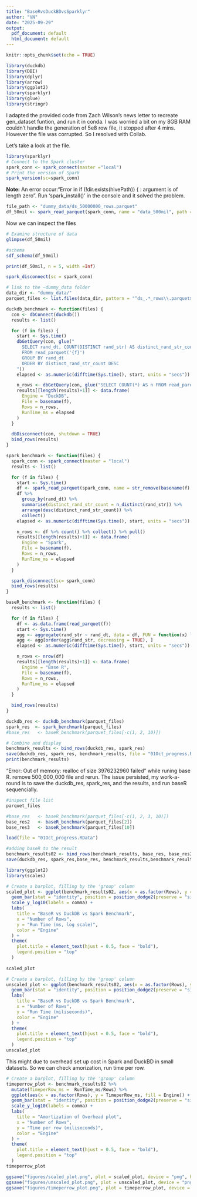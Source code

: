 ---
title: "BaseRvsDuckBDvsSparklyr"
author: "VN"
date: "2025-09-29"
output:
  pdf_document: default
  html_document: default
---

```{r setup, include=FALSE}
knitr::opts_chunk$set(echo = TRUE)
```

```{r set up library}
library(duckdb)
library(DBI)
library(dplyr)
library(arrow)
library(ggplot2)
library(sparklyr)
library(glue)
library(stringr)
```
I adapted the provided code from Zach Wilson's news letter to recreate gen_dataset funtion, and run it in conda. I was worried a bit on my 8GB RAM couldn't handle the generation of 5e8 row file, it stopped after 4 mins. However the file was corrupted. So I resolved with Collab. 

Let's take a look at the file. 
```{r}
library(sparklyr)
# Connect to the Spark cluster
spark_conn <- spark_connect(master ="local")
# Print the version of Spark
spark_version(sc=spark_conn)
```
**Note:** An error occur:"Error in if (!dir.exists(hivePath)) { : argument is of length zero". Run 'spark_install()' in the console and it solved the problem.
```{r}
file_path <- "dummy_data/ds_50000000_rows.parquet"
df_50mil <- spark_read_parquet(spark_conn, name = "data_500mil", path = file_path)
```
Now we can inspect the files
```{r}
# Examine structure of data
glimpse(df_50mil)
```
```{r}
#schema
sdf_schema(df_50mil)
```
```{r}
print(df_50mil, n = 5, width =Inf)
```
```{r}
spark_disconnect(sc = spark_conn)
```

```{r}
# link to the ~dummy_data folder
data_dir <- "dummy_data/"
parquet_files <- list.files(data_dir, pattern = "^ds_.*_rows\\.parquet$", full.names = TRUE)
```


```{r DuckDB benchmark}
duckdb_benchmark <- function(files) {
  con <- dbConnect(duckdb())
  results <- list()

  for (f in files) {
    start <- Sys.time()
    dbGetQuery(con, glue("
      SELECT rand_dt, COUNT(DISTINCT rand_str) AS distinct_rand_str_count
      FROM read_parquet('{f}')
      GROUP BY rand_dt
      ORDER BY distinct_rand_str_count DESC
    "))
    elapsed <- as.numeric(difftime(Sys.time(), start, units = "secs")) * 1000

    n_rows <- dbGetQuery(con, glue("SELECT COUNT(*) AS n FROM read_parquet('{f}')"))$n
    results[[length(results)+1]] <- data.frame(
      Engine = "DuckDB",
      File = basename(f),
      Rows = n_rows,
      RunTime_ms = elapsed
    )
  }

  dbDisconnect(con, shutdown = TRUE)
  bind_rows(results)
}
```

```{r Spark benchmark}
spark_benchmark <- function(files) {
  spark_conn <- spark_connect(master = "local")
  results <- list()

  for (f in files) {
    start <- Sys.time()
    df <- spark_read_parquet(spark_conn, name = str_remove(basename(f), "\\.parquet$"), path = f)
    df %>%
      group_by(rand_dt) %>%
      summarise(distinct_rand_str_count = n_distinct(rand_str)) %>%
      arrange(desc(distinct_rand_str_count)) %>%
      collect()
    elapsed <- as.numeric(difftime(Sys.time(), start, units = "secs")) * 1000

    n_rows <- df %>% count() %>% collect() %>% pull()
    results[[length(results)+1]] <- data.frame(
      Engine = "Spark",
      File = basename(f),
      Rows = n_rows,
      RunTime_ms = elapsed
    )
  }

  spark_disconnect(sc= spark_conn)
  bind_rows(results)
}
```

```{r BaseR Benchmark}
baseR_benchmark <- function(files) {
  results <- list()

  for (f in files) {
    df <- as.data.frame(read_parquet(f))
    start <- Sys.time()
    agg <- aggregate(rand_str ~ rand_dt, data = df, FUN = function(x) length(unique(x)))
    agg <- agg[order(agg$rand_str, decreasing = TRUE), ]
    elapsed <- as.numeric(difftime(Sys.time(), start, units = "secs")) * 1000

    n_rows <- nrow(df)
    results[[length(results)+1]] <- data.frame(
      Engine = "Base R",
      File = basename(f),
      Rows = n_rows,
      RunTime_ms = elapsed
    )
  }

  bind_rows(results)
}
```

```{r Benchmarks}
duckdb_res <- duckdb_benchmark(parquet_files)
spark_res  <- spark_benchmark(parquet_files)
#base_res   <- baseR_benchmark(parquet_files[-c(1, 2, 10)])

# Combine and display
benchmark_results <- bind_rows(duckdb_res, spark_res)
save(duckdb_res, spark_res, benchmark_results, file = "01Oct_progress.RData")
print(benchmark_results)

```
"Error: Out of memory: realloc of size 3976232960 failed" while runing base R. remove 500_000_000 file and rerun. The issue persisted, my work-a-round is to save the duckdb_res, spark_res, and the results, and run baseR sequencially. 
```{r}
#inspect file list
parquet_files
```

```{r}
#base_res   <- baseR_benchmark(parquet_files[-c(1, 2, 3, 10)])
base_res2   <- baseR_benchmark(parquet_files[2])
base_res3   <- baseR_benchmark(parquet_files[10])
```

```{r reload the files and combine the results}
load(file = "01Oct_progress.RData")
```
```{r}
#adding baseR to the result
benchmark_results02 <- bind_rows(benchmark_results, base_res, base_res2)
save(duckdb_res, spark_res,base_res, benchmark_results,benchmark_results02, base_res2,  file = "01Oct_progress.RData")

```


```{r plotting comparison}
library(ggplot2)
library(scales)

# Create a barplot, filling by the 'group' column
scaled_plot <- ggplot(benchmark_results02, aes(x = as.factor(Rows), y = RunTime_ms, fill = Engine)) +
  geom_bar(stat = "identity", position = position_dodge2(preserve = "single")) +
  scale_y_log10(labels = comma) +
  labs(
    title = "BaseR vs DuckDB vs Spark Benchmark",
    x = "Number of Rows",
    y = "Run Time (ms, log scale)",
    color = "Engine"
  ) +
  theme(
    plot.title = element_text(hjust = 0.5, face = "bold"),
    legend.position = "top"
  )
  
scaled_plot
```

```{r}
# Create a barplot, filling by the 'group' column
unscaled_plot <- ggplot(benchmark_results02, aes(x = as.factor(Rows), y = RunTime_ms, fill = Engine)) +
  geom_bar(stat = "identity", position = position_dodge2(preserve = "single")) +
  labs(
    title = "BaseR vs DuckDB vs Spark Benchmark",
    x = "Number of Rows",
    y = "Run Time (miliseconds)",
    color = "Engine"
  ) +
  theme(
    plot.title = element_text(hjust = 0.5, face = "bold"),
    legend.position = "top"
  )
unscaled_plot
```
This might due to overhead set up cost in Spark and DuckBD in small datasets. So we can check amorization, run time per row. 
```{r}
# Create a barplot, filling by the 'group' column
timeperrow_plot <- benchmark_results02 %>%
  mutate(TimeperRow_ms =  RunTime_ms/Rows) %>%
  ggplot(aes(x = as.factor(Rows), y = TimeperRow_ms, fill = Engine)) +
  geom_bar(stat = "identity", position = position_dodge2(preserve = "single")) +
  scale_y_log10(labels = comma) +
  labs(
    title = "Amortization of Overhead plot",
    x = "Number of Rows",
    y = "Time per row (miliseconds)",
    color = "Engine"
  ) +
  theme(
    plot.title = element_text(hjust = 0.5, face = "bold"),
    legend.position = "top"
  )
timeperrow_plot
```

```{r}
ggsave("figures/scaled_plot.png", plot = scaled_plot, device = "png", height = 6, width = 8)
ggsave("figures/unscaled_plot.png", plot = unscaled_plot, device = "png", height = 6, width = 8)
ggsave("figures/timeperrow_plot.png", plot = timeperrow_plot, device = "png", height = 6, width = 8)
```


